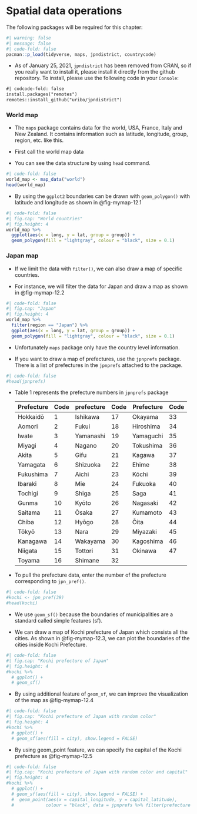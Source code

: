 # Spatial data operations

The following packages will be required for this chapter:

```r
#| warning: false
#| message: false
#| code-fold: false
pacman::p_load(tidyverse, maps, jpndistrict, countrycode)
```

-   As of January 25, 2021, `jpndistrict` has been removed from CRAN, so if you really want to install it, please install it directly from the github repository. To install, please use the following code in your `Console`:

```txt
#| codcode-fold: false
install.packages("remotes")
remotes::install_github("uribo/jpndistrict")
```

### World map

-   The `maps` package contains data for the world, USA, France, Italy and New Zealand. It contains information such as latitude, longitude, group, region, etc. like this.

-   First call the world map data

-   You can see the data structure by using `head` command.

```r
#| code-fold: false
world_map <- map_data("world")
head(world_map)
```

-   By using the `ggplot2` boundaries can be drawn with `geom_polygon()` with latitude and longitude as shown in @fig-mymap-12.1

```r
#| code-fold: false
#| fig.cap: "World countries"
#| fig.height: 4
world_map %>% 
  ggplot(aes(x = long, y = lat, group = group)) +
  geom_polygon(fill = "lightgray", colour = "black", size = 0.1) 
```

### Japan map

-   If we limit the data with `filter()`, we can also draw a map of specific countries.

-   For instance, we will filter the data for Japan and draw a map as shown in @fig-mymap-12.2

```r
#| code-fold: false
#| fig.cap: "Japan"
#| fig.height: 4
world_map %>% 
  filter(region == "Japan") %>% 
  ggplot(aes(x = long, y = lat, group = group)) +
  geom_polygon(fill = "lightgray", colour = "black", size = 0.1)
```

-   Unfortunately `maps` package only have the country level information.

-   If you want to draw a map of prefectures, use the `jpnprefs` package. There is a list of prefectures in the `jpnprefs` attached to the package.

```r
#| code-fold: false
#head(jpnprefs)
```

-   Table 1 represents the prefecture numbers in `jpnprefs` package

    | Prefecture | Code | prefecture | Code | Prefecture | Code |
    |------------|------|------------|------|------------|------|
    | Hokkaidō   | 1    | Ishikawa   | 17   | Okayama    | 33   |
    | Aomori     | 2    | Fukui      | 18   | Hiroshima  | 34   |
    | Iwate      | 3    | Yamanashi  | 19   | Yamaguchi  | 35   |
    | Miyagi     | 4    | Nagano     | 20   | Tokushima  | 36   |
    | Akita      | 5    | Gifu       | 21   | Kagawa     | 37   |
    | Yamagata   | 6    | Shizuoka   | 22   | Ehime      | 38   |
    | Fukushima  | 7    | Aichi      | 23   | Kōchi      | 39   |
    | Ibaraki    | 8    | Mie        | 24   | Fukuoka    | 40   |
    | Tochigi    | 9    | Shiga      | 25   | Saga       | 41   |
    | Gunma      | 10   | Kyōto      | 26   | Nagasaki   | 42   |
    | Saitama    | 11   | Ōsaka      | 27   | Kumamoto   | 43   |
    | Chiba      | 12   | Hyōgo      | 28   | Ōita       | 44   |
    | Tōkyō      | 13   | Nara       | 29   | Miyazaki   | 45   |
    | Kanagawa   | 14   | Wakayama   | 30   | Kagoshima  | 46   |
    | Niigata    | 15   | Tottori    | 31   | Okinawa    | 47   |
    | Toyama     | 16   | Shimane    | 32   |            |      |

-   To pull the prefecture data, enter the number of the prefecture corresponding to `jpn_pref()`.

```r
#| code-fold: false
#kochi <- jpn_pref(39)
#head(kochi)
```

-   We use `geom_sf()` because the boundaries of municipalities are a standard called simple features (sf).

-   We can draw a map of Kochi prefecture of Japan which consists all the cities. As shown in @fig-mymap-12.3, we can plot the boundaries of the cities inside Kochi Prefecture.

```r
#| code-fold: false
#| fig.cap: "Kochi prefecture of Japan"
#| fig.height: 4
#kochi %>% 
  # ggplot() + 
  # geom_sf()
```

-   By using additional feature of `geom_sf`, we can improve the visualization of the map as @fig-mymap-12.4

```r
#| code-fold: false
#| fig.cap: "Kochi prefecture of Japan with random color"
#| fig.height: 4
#kochi %>% 
  # ggplot() + 
  # geom_sf(aes(fill = city), show.legend = FALSE)
```

-   By using geom_point feature, we can specify the capital of the Kochi prefecture as @fig-mymap-12.5

```r
#| code-fold: false
#| fig.cap: "Kochi prefecture of Japan with random color and capital"
#| fig.height: 4
#kochi %>% 
  # ggplot() + 
  # geom_sf(aes(fill = city), show.legend = FALSE) +
  #  geom_point(aes(x = capital_longitude, y = capital_latitude),
  #            colour = "black", data = jpnprefs %>% filter(prefecture == "高知県"))
```

